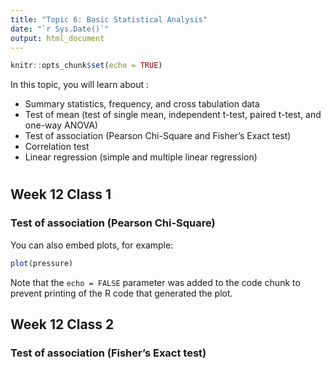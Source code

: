 ```yaml
---
title: "Topic 6: Basic Statistical Analysis"
date: "`r Sys.Date()`"
output: html_document
---
```


```r
knitr::opts_chunk$set(echo = TRUE)
```

In this topic, you will learn about :

- Summary statistics, frequency, and cross tabulation data
- Test of mean (test of single mean, independent t-test, paired t-test, and one-way ANOVA)
- Test of association (Pearson Chi-Square and Fisher’s Exact test)
- Correlation test
- Linear regression (simple and multiple linear regression)

# {.tabset}

## Week 12 Class 1

### Test of association (Pearson Chi-Square) 
You can also embed plots, for example:

```r
plot(pressure)
```

Note that the `echo = FALSE` parameter was added to the code chunk to prevent printing of the R code that generated the plot.


## Week 12 Class 2

### Test of association (Fisher’s Exact test)

